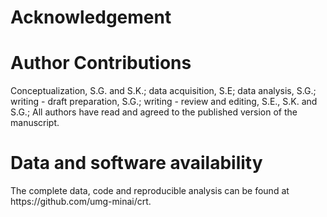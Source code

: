 # Acknowledgement

# Author Contributions

Conceptualization, S.G. and S.K.;
data acquisition, S.E;
data analysis, S.G.;
writing - draft preparation, S.G.;
writing - review and editing, S.E., S.K. and S.G.;
All authors have read and agreed to the published version of the manuscript.

# Data and software availability

The complete data, code and reproducible analysis can be found at
https://github.com/umg-minai/crt.
